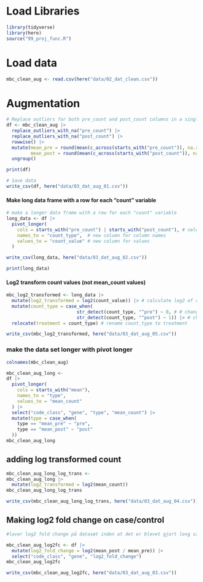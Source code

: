 # Load Libraries

```r
library(tidyverse)
library(here)
source("99_proj_func.R")
```

# Load data

```r
mbc_clean_aug <- read.csv(here("data/02_dat_clean.csv"))
```

# Augmentation

```r

# Replace outliers for both pre_count and post_count columns in a single step
df <- mbc_clean_aug |>
  replace_outliers_with_na("pre_count") |>
  replace_outliers_with_na("post_count") |> 
  rowwise() |> 
  mutate(mean_pre = round(mean(c_across(starts_with("pre_count")), na.rm = TRUE),1),
         mean_post = round(mean(c_across(starts_with("post_count")), na.rm = TRUE),1)) |> 
  ungroup()

print(df)

# Save data
write_csv(df, here("data/03_dat_aug_01.csv"))
```

#### Make long data frame with a row for each "count" variable

```r
# make a longer data frame with a row for each "count" variable
long_data <- df |> 
  pivot_longer(
    cols = starts_with("pre_count") | starts_with("post_count"), # select count columns
    names_to = "count_type",  # new column for column names
    values_to = "count_value" # new column for values
  ) 

write_csv(long_data, here("data/03_dat_aug_02.csv"))

print(long_data)

```

#### Log2 transform count values (not mean_count values)

```r
mbc_log2_transformed <- long_data |>
  mutate(log2_transformed = log2(count_value)) |> # calculate log2 of counts
  mutate(count_type = case_when(
                          str_detect(count_type, "^pre") ~ 0, # # change every instance that contains "pre" to 0
                          str_detect(count_type, "^post") ~ 1)) |> # change every instance that contains "post" to 1
  relocate(treatment = count_type) # rename count_type to treatment 

write_csv(mbc_log2_transformed, here("data/03_dat_aug_05.csv"))


```

### make the data set longer with pivot longer

```r
colnames(mbc_clean_aug)
```

```r
mbc_clean_aug_long <- 
df |> 
  pivot_longer(
    cols = starts_with("mean"),
    names_to = "type",
    values_to = "mean_count"
  ) |> 
  select("code_class", "gene", "type", "mean_count") |> 
  mutate(type = case_when(
    type == "mean_pre" ~ "pre",
    type == "mean_post" ~ "post"
  ))
mbc_clean_aug_long

```

## adding log transformed count

```r
mbc_clean_aug_long_log_trans <- 
mbc_clean_aug_long |> 
  mutate(log2_transformed = log2(mean_count))
mbc_clean_aug_long_log_trans

write_csv(mbc_clean_aug_long_log_trans, here("data/03_dat_aug_04.csv"))
```

## Making log2 fold change on case/control

```r
#laver log2 fold change på datasæt inden at det er blevet gjort long så man ikke behøver at lave det wide

mbc_clean_aug_log2fc <- df |> 
  mutate(log2_fold_change = log2(mean_post / mean_pre)) |> 
  select("code_class", "gene", "log2_fold_change")
mbc_clean_aug_log2fc

write_csv(mbc_clean_aug_log2fc, here("data/03_dat_aug_03.csv"))

```
